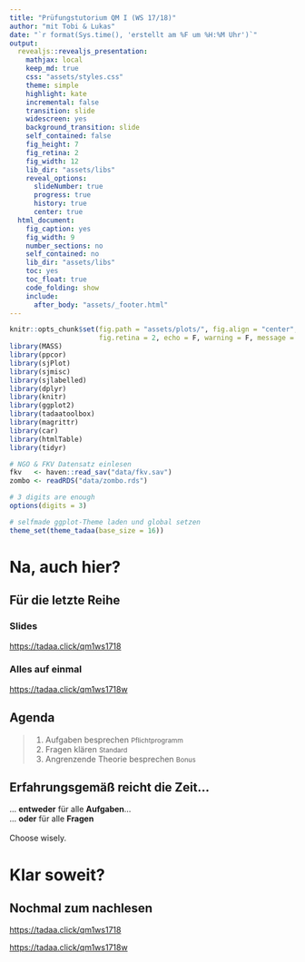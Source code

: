 ```yaml
---
title: "Prüfungstutorium QM I (WS 17/18)"
author: "mit Tobi & Lukas"
date: "`r format(Sys.time(), 'erstellt am %F um %H:%M Uhr')`"
output:
  revealjs::revealjs_presentation:
    mathjax: local
    keep_md: true
    css: "assets/styles.css"
    theme: simple
    highlight: kate
    incremental: false
    transition: slide
    widescreen: yes
    background_transition: slide
    self_contained: false
    fig_height: 7
    fig_retina: 2
    fig_width: 12
    lib_dir: "assets/libs"
    reveal_options:
      slideNumber: true
      progress: true
      history: true
      center: true
  html_document:
    fig_caption: yes
    fig_width: 9
    number_sections: no
    self_contained: no
    lib_dir: "assets/libs"
    toc: yes
    toc_float: true
    code_folding: show
    include:
      after_body: "assets/_footer.html"
---
```


```r
knitr::opts_chunk$set(fig.path = "assets/plots/", fig.align = "center", 
                      fig.retina = 2, echo = F, warning = F, message = F)
library(MASS)
library(ppcor)
library(sjPlot)
library(sjmisc)
library(sjlabelled)
library(dplyr)
library(knitr)
library(ggplot2)
library(tadaatoolbox)
library(magrittr)
library(car)
library(htmlTable)
library(tidyr)

# NGO & FKV Datensatz einlesen
fkv   <- haven::read_sav("data/fkv.sav")
zombo <- readRDS("data/zombo.rds")

# 3 digits are enough
options(digits = 3)

# selfmade ggplot-Theme laden und global setzen
theme_set(theme_tadaa(base_size = 16))
```

# Na, auch hier?

## Für die letzte Reihe

### Slides

<span class = "big">[https://tadaa.click/qm1ws1718](https://tadaa.click/qm1ws1718)</span>

### Alles auf einmal

<span class = "big">[https://tadaa.click/qm1ws1718w](https://tadaa.click/qm1ws1718w)</span>

## Agenda

>1. Aufgaben besprechen <small>Pflichtprogramm</small>
>2. Fragen klären <small>Standard</small>
>3. Angrenzende Theorie besprechen <small>Bonus</small>

## Erfahrungsgemäß reicht die Zeit...

<div class = "fragment">… **entweder** für alle **Aufgaben**…</div>
<div class = "fragment">… **oder** für alle **Fragen** </div>
<br />
<div class="fragment">Choose wisely.</div>


## {data-background="img/excited_MSS0COPq80x68.gif" data-background-size="60%"}


# Klar soweit?

## Nochmal zum nachlesen

<span class = "big">[https://tadaa.click/qm1ws1718](https://tadaa.click/qm1ws1718)</span>

<span class = "big">[https://tadaa.click/qm1ws1718w](https://tadaa.click/qm1ws1718w)</span>

## {data-background="img/mic-drop.gif" data-background-size="60%"}
